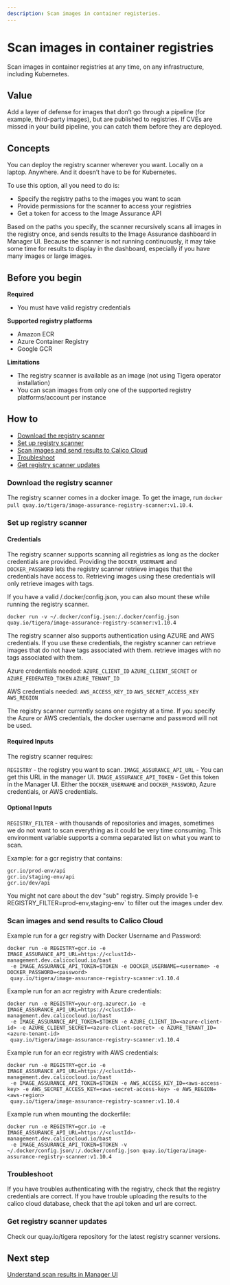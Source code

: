 ```yaml
---
description: Scan images in container registeries.
---
```


# Scan images in container registries

Scan images in container registries at any time, on any infrastructure, including Kubernetes.

## Value

Add a layer of defense for images that don’t go through a pipeline (for example, third-party images), but are published to registries. If CVEs are missed in your build pipeline, you can catch them before they are deployed.

## Concepts

You can deploy the registry scanner wherever you want. Locally on a laptop. Anywhere. And it doesn’t have to be for Kubernetes.

To use this option, all you need to do is:
- Specify the registry paths to the images you want to scan
- Provide permissions for the scanner to access your registries
- Get a token for access to the Image Assurance API

Based on the paths you specify, the scanner recursively scans all images in the registry once, and sends results to the Image Assurance dashboard in Manager UI. Because the scanner is not running continuously, it may take some time for results to display in the dashboard, especially if you have many images or large images.

## Before you begin

**Required**

- You must have valid registry credentials

**Supported registry platforms**

- Amazon ECR
- Azure Container Registry
- Google GCR 

**Limitations**

- The registry scanner is available as an image (not using Tigera operator installation)
- You can scan images from only one of the supported registry platforms/account per instance

## How to

- [Download the registry scanner](#download-the-registry-scanner)
- [Set up registry scanner](#set-up-registry-credentials)
- [Scan images and send results to Calico Cloud](#scan-images-and-send-results-calico-cloud)
- [Troubleshoot](#troubleshoot)
- [Get registry scanner updates](#get-registry-scanner-updates)

### Download the registry scanner

The registry scanner comes in a docker image. To get the image, run `docker pull quay.io/tigera/image-assurance-registry-scanner:v1.10.4`.

### Set up registry scanner

#### Credentials

The registry scanner supports scanning all registries as long as the docker credentials are provided.
Providing the `DOCKER_USERNAME` and `DOCKER_PASSWORD` lets the registry scanner retrieve images that the credentials have access to. Retrieving images 
using these credentials will only retrieve images with tags.

If you have a valid /.docker/config.json, you can also mount these while running the registry scanner.
```
docker run -v ~/.docker/config.json:/.docker/config.json quay.io/tigera/image-assurance-registry-scanner:v1.10.4
```

The registry scanner also supports authentication using AZURE and AWS credentials. If you use these credentials, the registry scanner can retrieve images that do not have tags associated with them. 
retrieve images with no tags associated with them.

Azure credentials needed:
`AZURE_CLIENT_ID` 
`AZURE_CLIENT_SECRET` or `AZURE_FEDERATED_TOKEN`
`AZURE_TENANT_ID`

AWS credentials needed:
`AWS_ACCESS_KEY_ID`
`AWS_SECRET_ACCESS_KEY`
`AWS_REGION`

The registry scanner currently scans one registry at a time. If you specify the Azure or AWS credentials, the docker username and password will not be used.

#### Required Inputs

The registry scanner requires:
 
`REGISTRY` - the registry you want to scan.
`IMAGE_ASSURANCE_API_URL` - You can get this URL in the manager UI.
`IMAGE_ASSURANCE_API_TOKEN` - Get this token in the Manager UI. 
Either the `DOCKER_USERNAME` and `DOCKER_PASSWORD`, Azure credentials, or AWS credentials. 

#### Optional Inputs 

`REGISTRY_FILTER` - with thousands of repositories and images, sometimes we do not want to scan everything as it could be very time consuming.
This environment variable supports a comma separated list on what you want to scan.

Example: for a gcr registry that contains:
```
gcr.io/prod-env/api
gcr.io/staging-env/api 
gcr.io/dev/api
```
You might not care about the dev "sub" registry. Simply provide 1-e REGISTRY_FILTER=prod-env,staging-env` to filter out the images under dev.

### Scan images and send results to Calico Cloud

Example run for a gcr registry with Docker Username and Password:

```
docker run -e REGISTRY=gcr.io -e IMAGE_ASSURANCE_API_URL=https://<clustId>-management.dev.calicocloud.io/bast
 -e IMAGE_ASSURANCE_API_TOKEN=$TOKEN -e DOCKER_USERNAME=<username> -e DOCKER_PASSWORD=<password>
 quay.io/tigera/image-assurance-registry-scanner:v1.10.4
```

Example run for an acr registry with Azure credentials:

```
docker run -e REGISTRY=your-org.azurecr.io -e IMAGE_ASSURANCE_API_URL=https://<clustId>-management.dev.calicocloud.io/bast
 -e IMAGE_ASSURANCE_API_TOKEN=$TOKEN -e AZURE_CLIENT_ID=<azure-client-id> -e AZURE_CLIENT_SECRET=<azure-client-secret> -e AZURE_TENANT_ID=<azure-tenant-id>
 quay.io/tigera/image-assurance-registry-scanner:v1.10.4
```

Example run for an ecr registry with AWS credentials:

```
docker run -e REGISTRY=gcr.io -e IMAGE_ASSURANCE_API_URL=https://<clustId>-management.dev.calicocloud.io/bast
 -e IMAGE_ASSURANCE_API_TOKEN=$TOKEN -e AWS_ACCESS_KEY_ID=<aws-access-key> -e AWS_SECRET_ACCESS_KEY=<aws-secret-access-key> -e AWS_REGION=<aws-region>
 quay.io/tigera/image-assurance-registry-scanner:v1.10.4
```

Example run when mounting the dockerfile:

```
docker run -e REGISTRY=gcr.io -e IMAGE_ASSURANCE_API_URL=https://<clustId>-management.dev.calicocloud.io/bast
 -e IMAGE_ASSURANCE_API_TOKEN=$TOKEN -v ~/.docker/config.json/:/.docker/config.json quay.io/tigera/image-assurance-registry-scanner:v1.10.4
```

### Troubleshoot

If you have troubles authenticating with the registry, check that the registry credentials are correct.
If you have trouble uploading the results to the calico cloud database, check that the api token and url are correct.

### Get registry scanner updates

Check our quay.io/tigera repository for the latest registry scanner versions.

## Next step

[Understand scan results in Manager UI](../understanding-scan-sresults)